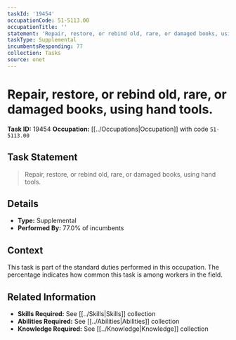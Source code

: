 ```yaml
---
taskId: '19454'
occupationCode: 51-5113.00
occupationTitle: ''
statement: 'Repair, restore, or rebind old, rare, or damaged books, using hand tools.'
taskType: Supplemental
incumbentsResponding: 77
collection: Tasks
source: onet
---
```

# Repair, restore, or rebind old, rare, or damaged books, using hand tools.

**Task ID:** 19454
**Occupation:** [[../Occupations|Occupation]] with code `51-5113.00`

## Task Statement

> Repair, restore, or rebind old, rare, or damaged books, using hand tools.

## Details

- **Type:** Supplemental
- **Performed By:** 77.0% of incumbents

## Context

This task is part of the standard duties performed in this occupation. The percentage indicates how common this task is among workers in the field.

## Related Information

- **Skills Required:** See [[../Skills|Skills]] collection
- **Abilities Required:** See [[../Abilities|Abilities]] collection
- **Knowledge Required:** See [[../Knowledge|Knowledge]] collection
